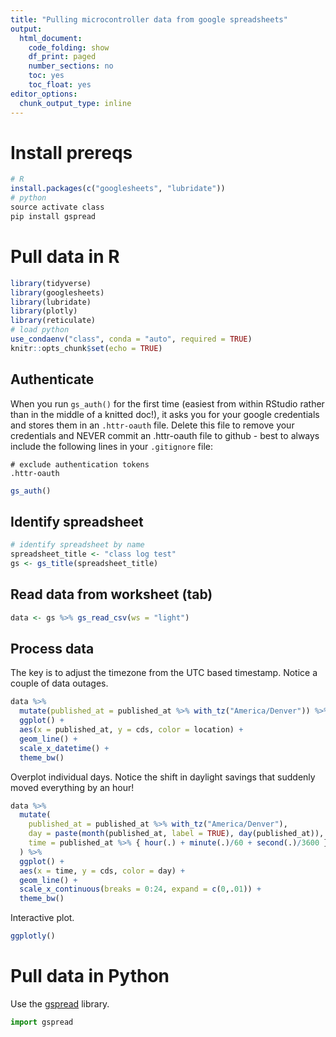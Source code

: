 ```yaml
---
title: "Pulling microcontroller data from google spreadsheets"
output:
  html_document:
    code_folding: show
    df_print: paged
    number_sections: no
    toc: yes
    toc_float: yes
editor_options:
  chunk_output_type: inline
---
```


# Install prereqs

```r
# R
install.packages(c("googlesheets", "lubridate"))
# python
source activate class
pip install gspread
```

# Pull data in R

```r
library(tidyverse)
library(googlesheets)
library(lubridate)
library(plotly)
library(reticulate)
# load python
use_condaenv("class", conda = "auto", required = TRUE)
knitr::opts_chunk$set(echo = TRUE)
```

## Authenticate

When you run `gs_auth()` for the first time (easiest from within RStudio rather than in the middle of a knitted doc!), it asks you for your google credentials and stores them in an `.httr-oauth` file. Delete this file to remove your credentials and NEVER commit an .httr-oauth file to github - best to always include the following lines in your `.gitignore` file:

```
# exclude authentication tokens
.httr-oauth
```

```r
gs_auth()
```

## Identify spreadsheet

```r
# identify spreadsheet by name
spreadsheet_title <- "class log test"
gs <- gs_title(spreadsheet_title)
```

## Read data from worksheet (tab)

```r
data <- gs %>% gs_read_csv(ws = "light")
```

## Process data

The key is to adjust the timezone from the UTC based timestamp. Notice a couple of data outages.

```r
data %>% 
  mutate(published_at = published_at %>% with_tz("America/Denver")) %>% 
  ggplot() +
  aes(x = published_at, y = cds, color = location) +
  geom_line() +
  scale_x_datetime() +
  theme_bw()
```

Overplot individual days. Notice the shift in daylight savings that suddenly moved everything by an hour!

```r
data %>% 
  mutate(
    published_at = published_at %>% with_tz("America/Denver"),
    day = paste(month(published_at, label = TRUE), day(published_at)),
    time = published_at %>% { hour(.) + minute(.)/60 + second(.)/3600 }
  ) %>% 
  ggplot() +
  aes(x = time, y = cds, color = day) +
  geom_line() +
  scale_x_continuous(breaks = 0:24, expand = c(0,.01)) +
  theme_bw()
```

Interactive plot.

```r
ggplotly()
```


# Pull data in Python

Use the [gspread](https://gspread.readthedocs.io/en/latest/) library. 

```python
import gspread
```

